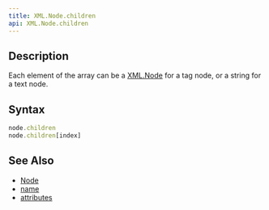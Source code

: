 ```yaml
---
title: XML.Node.children
api: XML.Node.children
---
```


## Description

<Summary/>

Each element of the array can be a [XML.Node](/reference/api/XML/Node) for a tag node, or a string for a text node.

## Syntax

``` js
node.children
node.children[index]
```

## See Also

* [Node](/reference/api/XML/Node)
* [name](/reference/api/XML/Node/name)
* [attributes](/reference/api/XML/Node/attributes)
